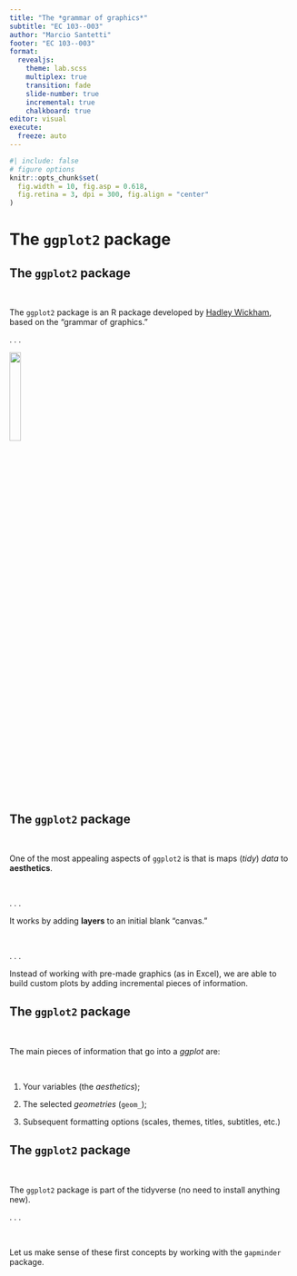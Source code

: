 ```yaml
---
title: "The *grammar of graphics*"
subtitle: "EC 103--003"
author: "Marcio Santetti"
footer: "EC 103--003"
format: 
  revealjs:
    theme: lab.scss
    multiplex: true
    transition: fade
    slide-number: true
    incremental: true 
    chalkboard: true
editor: visual
execute:
  freeze: auto
---
```


```r
#| include: false
# figure options
knitr::opts_chunk$set(
  fig.width = 10, fig.asp = 0.618,
  fig.retina = 3, dpi = 300, fig.align = "center"
)
```

# The `ggplot2` package

## The `ggplot2` package

<br>

The `ggplot2` package is an R package developed by [Hadley Wickham](https://hadley.nz/), based on the "grammar of graphics."

. . .

![](gg.png){width="20%"}

## The `ggplot2` package

<br>

One of the most appealing aspects of `ggplot2` is that is maps (*tidy*) *data* to **aesthetics**.

<br>

. . .

It works by adding **layers** to an initial blank "canvas."

<br>

. . .

Instead of working with pre-made graphics (as in Excel), we are able to build custom plots by adding incremental pieces of information.

## The `ggplot2` package

<br>

The main pieces of information that go into a *ggplot* are:

<br>

1.  Your variables (the *aesthetics*);

2.  The selected *geometries* (`geom_`);

3.  Subsequent formatting options (scales, themes, titles, subtitles, etc.)

## The `ggplot2` package

<br>

The `ggplot2` package is part of the tidyverse (no need to install anything new).

. . .

<br>

Let us make sense of these first concepts by working with the `gapminder` package.
